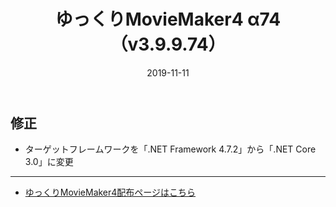 ﻿---
title: ゆっくりMovieMaker4 α74 （v3.9.9.74）
date: 2019-11-11
tags: [YMM4,お知らせ]
---
## 修正
- ターゲットフレームワークを「.NET Framework 4.7.2」から「.NET Core 3.0」に変更

---

- [ゆっくりMovieMaker4配布ページはこちら](/ymm4/)